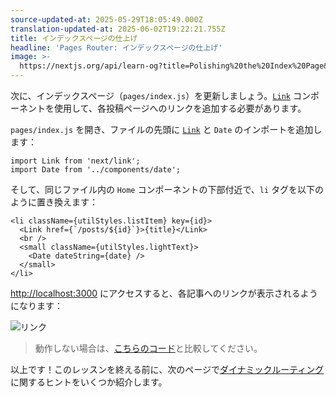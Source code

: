 ```yaml
---
source-updated-at: 2025-05-29T18:05:49.000Z
translation-updated-at: 2025-06-02T19:22:21.755Z
title: インデックスページの仕上げ
headline: 'Pages Router: インデックスページの仕上げ'
image: >-
  https://nextjs.org/api/learn-og?title=Polishing%20the%20Index%20Page&amp;chapter=35
---
```


次に、インデックスページ（`pages/index.js`）を更新しましょう。[`Link`](/docs/api-reference/next/link) コンポーネントを使用して、各投稿ページへのリンクを追加する必要があります。

`pages/index.js` を開き、ファイルの先頭に [`Link`](/docs/api-reference/next/link) と `Date` のインポートを追加します：

```
import Link from 'next/link';
import Date from '../components/date';
```

そして、同じファイル内の `Home` コンポーネントの下部付近で、`li` タグを以下のように置き換えます：

```
<li className={utilStyles.listItem} key={id}>
  <Link href={`/posts/${id}`}>{title}</Link>
  <br />
  <small className={utilStyles.lightText}>
    <Date dateString={date} />
  </small>
</li>
```

[http://localhost:3000](http://localhost:3000) にアクセスすると、各記事へのリンクが表示されるようになります：

![リンク](https://h8DxKfmAPhn8O0p3.public.blob.vercel-storage.com/learn/pages-router/dynamic-routes/links.png)

> 動作しない場合は、[こちらのコード](https://github.com/vercel/next-learn/blob/main/basics/api-routes-starter/pages/posts/%5Bid%5D.js)と比較してください。

以上です！このレッスンを終える前に、次のページで[ダイナミックルーティング](/docs/routing/dynamic-routes)に関するヒントをいくつか紹介します。